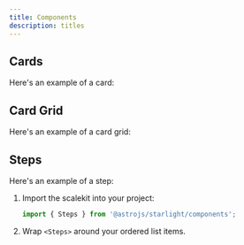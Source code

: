 ```yaml
---
title: Components
description: titles
---
```



## Cards

Here's an example of a card:

<Card title="Card Title" description="Card Description" icon="star"> </Card>

## Card Grid

Here's an example of a card grid:

<CardGrid>
  <Card title="Card Title 1" description="Card Description 1" icon="star"> </Card>
  <Card title="Card Title 2" description="Card Description 2" icon="apple"> </Card>
  <Card title="Card Title 3" description="Card Description 3" icon="backstage">
  </Card>
</CardGrid>

## Steps

Here's an example of a step:

<Steps>

1. Import the scalekit into your project:

   ```js
   import { Steps } from '@astrojs/starlight/components';
   ```

2. Wrap `<Steps>` around your ordered list items.

</Steps>
